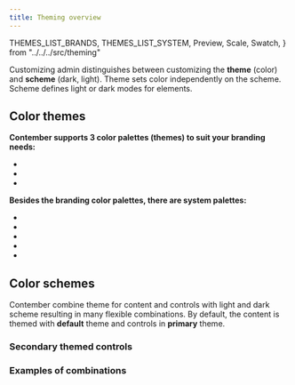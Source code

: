 ```yaml
---
title: Theming overview
---
```


  THEMES_LIST_BRANDS,
  THEMES_LIST_SYSTEM,
  Preview,
  Scale,
  Swatch,
} from "../../../src/theming"

Customizing admin distinguishes between customizing the **theme** (color) and **scheme** (dark, light). Theme sets color independently on the scheme. Scheme defines light or dark modes for elements.

## Color themes

**Contember supports 3 color palettes (themes) to suit your branding needs:**
- <Scale name={THEMES_LIST_BRANDS[0]} direction="horizontal" />
- <Scale name={THEMES_LIST_BRANDS[1]} direction="horizontal" />
- <Scale name={THEMES_LIST_BRANDS[2]} direction="horizontal" />

**Besides the branding color palettes, there are system palettes:**
- <Scale name={THEMES_LIST_SYSTEM[0]} direction="horizontal" />
- <Scale name={THEMES_LIST_SYSTEM[1]} direction="horizontal" />
- <Scale name={THEMES_LIST_SYSTEM[2]} direction="horizontal" />
- <Scale name={THEMES_LIST_SYSTEM[3]} direction="horizontal" />
- <Scale name={THEMES_LIST_SYSTEM[4]} direction="horizontal" />

## Color schemes

Contember combine theme for content and controls with light and dark scheme resulting in many flexible combinations. By default, the content is themed with **default** theme and controls in **primary** theme.

<Stack direction="horizontal">
  <Preview heading="Light scheme with default theming" scheme="light" />
  <Preview heading="Dark scheme with default theming" scheme="dark" />
</Stack>

### Secondary themed controls

<Stack direction="horizontal">
  <Preview heading="Light scheme with secondary themed primary button on default content theme" scheme="light" themeControls="secondary" />
  <Preview heading="Dark scheme with secondary themed primary button on default content theme" scheme="dark" themeControls="secondary" />
</Stack>

### Examples of combinations

<Stack direction="horizontal">
  <Preview heading="Light scheme with success theme for content and positive for primary button and content" scheme="light" theme="success" themeControls="positive" />
  <Preview heading="Dark scheme with success theme for content and positive for primary button and content" scheme="dark" theme="success" themeControls="positive" />
</Stack>

<Spacer />

<Stack direction="horizontal">
  <Preview heading="Light scheme with danger themed primary button on primary themed content" scheme="light" theme="primary" themeControls="danger" controls />
  <Preview heading="Dark scheme with danger themed primary button on primary themed content" scheme="dark" theme="primary" themeControls="danger" controls />
</Stack>
